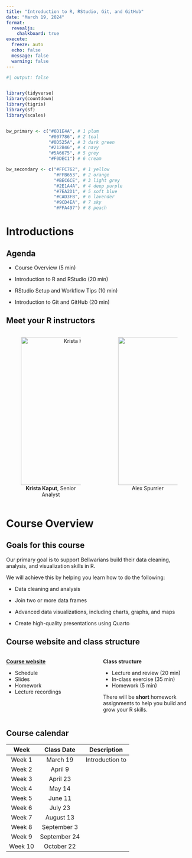 ```yaml
---
title: "Introduction to R, RStudio, Git, and GitHub"
date: "March 19, 2024"
format: 
  revealjs:
    chalkboard: true
execute:
  freeze: auto
  echo: false
  message: false
  warning: false
---
```


```r
#| output: false


library(tidyverse)
library(countdown)
library(tigris)
library(sf)
library(scales)


bw_primary <- c("#6D1E4A", # 1 plum
                "#007786", # 2 teal
                "#0D525A", # 3 dark green
                "#212B46", # 4 navy
                "#5A6675", # 5 grey
                "#F0DEC1") # 6 cream

bw_secondary <- c("#FFC762", # 1 yellow
                  "#FFB653", # 2 orange
                  "#BEC6CE", # 3 light grey
                  "#2E1A4A", # 4 deep purple
                  "#7EA2D1", # 5 soft blue
                  "#CAD3FB", # 6 lavender
                  "#9CD4EA", # 7 sky
                  "#FFA497") # 8 peach


```

# Introductions

## Agenda

-   Course Overview (5 min)

-   Introduction to R and RStudio (20 min)

-   RStudio Setup and Workflow Tips (10 min)

-   Introduction to Git and GitHub (20 min)

## Meet your R instructors {.smaller}

::: columns
::: {.column width="50%" style="text-align: center"}
![**Krista Kaput**, Senior Analyst](img/kaput.jpg){width="400"}
:::

::: {.column width="50%" style="text-align: center"}
![Alex Spurrier](img/spurrier.jpg){width="400"}
:::
:::

# Course Overview

## Goals for this course

::: callout
Our primary goal is to support Bellwarians build their data cleaning, analysis, and visualization skills in R.
:::

We will achieve this by helping you learn how to do the following:

-   Data cleaning and analysis

-   Join two or more data frames

-   Advanced data visualizations, including charts, graphs, and maps

-   Create high-quality presentations using Quarto

## Course website and class structure

::: columns
::: {.column width="50%"}
[**Course website**](https://bellwetherorg.github.io/quant_plc_rclass/)

-   Schedule
-   Slides
-   Homework
-   Lecture recordings
:::

::: {.column width="50%"}
**Class structure**

-   Lecture and review (20 min)
-   In-class exercise (35 min)
-   Homework (5 min)

There will be **short** homework assignments to help you build and grow your R skills.
:::
:::

## Course calendar {.smaller}

| **Week** | **Class Date** | **Description**  |
|:--------:|:--------------:|:----------------:|
|  Week 1  |    March 19    | Introduction to  |
|  Week 2  |    April 9     |                  |
|  Week 3  |    April 23    |                  |
|  Week 4  |     May 14     |                  |
|  Week 5  |    June 11     |                  |
|  Week 6  |    July 23     |                  |
|  Week 7  |   August 13    |                  |
|  Week 8  |  September 3   |                  |
|  Week 9  |  September 24  |                  |
| Week 10  |   October 22   |                  |

